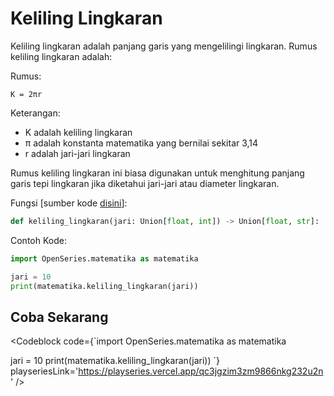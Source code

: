 
# Keliling Lingkaran

Keliling lingkaran adalah panjang garis yang mengelilingi lingkaran. Rumus keliling lingkaran adalah:

Rumus:

```
K = 2πr
```

Keterangan:

-   K adalah keliling lingkaran
-   π adalah konstanta matematika yang bernilai sekitar 3,14
-   r adalah jari-jari lingkaran

Rumus keliling lingkaran ini biasa digunakan untuk menghitung panjang garis tepi lingkaran jika diketahui jari-jari atau diameter lingkaran.

Fungsi [sumber kode [disini](https://github.com/bellshade/OpenSeries/blob/11ea1de5b7cbb8fa09b8b8a1097e5913bb2bdd05/OpenSeries/matematika.py#L35C1-L35C70)]:

```python
def keliling_lingkaran(jari: Union[float, int]) -> Union[float, str]:
```

Contoh Kode:

```python
import OpenSeries.matematika as matematika

jari = 10
print(matematika.keliling_lingkaran(jari))
```

## Coba Sekarang

<Codeblock code={`import OpenSeries.matematika as matematika

jari = 10
print(matematika.keliling_lingkaran(jari))
`} playseriesLink='https://playseries.vercel.app/qc3jgzim3zm9866nkg232u2n' />
